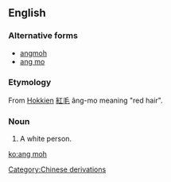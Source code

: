 ==English==

===Alternative forms===
*[[angmoh]] 
*[[ang mo]] 

===Etymology===
From [[Hokkien]] [[紅毛]] âng-mo meaning "red hair".

===Noun===
{{en-noun}}
# {{Singapore}} A white person.

[[Category:Chinese derivations]]

[[ko:ang moh]]